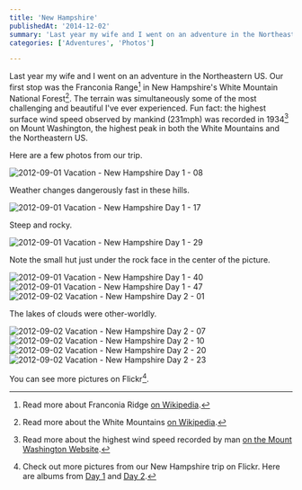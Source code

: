 ```yaml
---
title: 'New Hampshire'
publishedAt: '2014-12-02'
summary: 'Last year my wife and I went on an adventure in the Northeastern US. Our first stop was the Franconia Range[^1] in New Hampshire's White Mountain National Forest[^2]. The terrain was simultaneously so...'
categories: ['Adventures', 'Photos']

---
```


Last year my wife and I went on an adventure in the Northeastern US. Our first stop was the Franconia Range[^1] in New Hampshire's White Mountain National Forest[^2]. The terrain was simultaneously some of the most challenging and beautiful I've ever experienced. Fun fact: the highest surface wind speed observed by mankind (231mph) was recorded in 1934[^3] on Mount Washington, the highest peak in both the White Mountains and the Northeastern US.

Here are a few photos from our trip.

<Image src="/images/blog/new-hampshire/13fc3-2012-09-01-vacation-new-hampshire-day-1-08.jpg" alt="2012-09-01 Vacation - New Hampshire Day 1 - 08" width={800} height={600} />

Weather changes dangerously fast in these hills.

<Image src="/images/blog/new-hampshire/e2010-2012-09-01-vacation-new-hampshire-day-1-17.jpg" alt="2012-09-01 Vacation - New Hampshire Day 1 - 17" width={800} height={600} />

Steep and rocky.

<Image src="/images/blog/new-hampshire/cd02e-2012-09-01-vacation-new-hampshire-day-1-29.jpg" alt="2012-09-01 Vacation - New Hampshire Day 1 - 29" width={800} height={600} />

Note the small hut just under the rock face in the center of the picture.

<Image src="/images/blog/new-hampshire/79c88-2012-09-01-vacation-new-hampshire-day-1-40.jpg" alt="2012-09-01 Vacation - New Hampshire Day 1 - 40" width={800} height={600} />

<Image src="/images/blog/new-hampshire/12ea7-2012-09-01-vacation-new-hampshire-day-1-47.jpg" alt="2012-09-01 Vacation - New Hampshire Day 1 - 47" width={800} height={600} />

<Image src="/images/blog/new-hampshire/84d6c-2012-09-02-vacation-new-hampshire-day-2-01.jpg" alt="2012-09-02 Vacation - New Hampshire Day 2 - 01" width={800} height={600} />

The lakes of clouds were other-worldly.

<Image src="/images/blog/new-hampshire/717e7-2012-09-02-vacation-new-hampshire-day-2-07.jpg" alt="2012-09-02 Vacation - New Hampshire Day 2 - 07" width={800} height={600} />

<Image src="/images/blog/new-hampshire/a885d-2012-09-02-vacation-new-hampshire-day-2-10.jpg" alt="2012-09-02 Vacation - New Hampshire Day 2 - 10" width={800} height={600} />

<Image src="/images/blog/new-hampshire/ed4a9-2012-09-02-vacation-new-hampshire-day-2-20.jpg" alt="2012-09-02 Vacation - New Hampshire Day 2 - 20" width={800} height={600} />

<Image src="/images/blog/new-hampshire/1f645-2012-09-02-vacation-new-hampshire-day-2-23.jpg" alt="2012-09-02 Vacation - New Hampshire Day 2 - 23" width={800} height={600} />

You can see more pictures on Flickr[^4].

[^1]: Read more about Franconia Ridge [on Wikipedia](http://en.wikipedia.org/wiki/Franconia_Ridge).



[^2]: Read more about the White Mountains [on Wikipedia](http://en.wikipedia.org/wiki/White_Mountains_(New_Hampshire)).



[^3]: Read more about the highest wind speed recorded by man [on the Mount Washington Website](http://www.mountwashington.org/about/visitor/recordwind.php).



[^4]: Check out more pictures from our New Hampshire trip on Flickr. Here are albums from [Day 1](https://www.flickr.com/photos/ericdodds/sets/72157644193345969/) and [Day 2](https://www.flickr.com/photos/ericdodds/sets/72157644553087336/).
